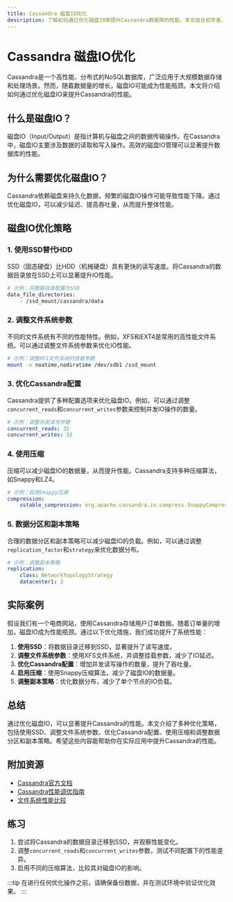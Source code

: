 ```yaml
---
title: Cassandra 磁盘IO优化
description: 了解如何通过优化磁盘IO来提升Cassandra数据库的性能。本文适合初学者，涵盖基本概念、优化策略、代码示例和实际案例。
---
```


# Cassandra 磁盘IO优化

Cassandra是一个高性能、分布式的NoSQL数据库，广泛应用于大规模数据存储和处理场景。然而，随着数据量的增长，磁盘IO可能成为性能瓶颈。本文将介绍如何通过优化磁盘IO来提升Cassandra的性能。

## 什么是磁盘IO？

磁盘IO（Input/Output）是指计算机与磁盘之间的数据传输操作。在Cassandra中，磁盘IO主要涉及数据的读取和写入操作。高效的磁盘IO管理可以显著提升数据库的性能。

## 为什么需要优化磁盘IO？

Cassandra依赖磁盘来持久化数据，频繁的磁盘IO操作可能导致性能下降。通过优化磁盘IO，可以减少延迟、提高吞吐量，从而提升整体性能。

## 磁盘IO优化策略

### 1. 使用SSD替代HDD

SSD（固态硬盘）比HDD（机械硬盘）具有更快的读写速度。将Cassandra的数据目录放在SSD上可以显著提升IO性能。

```bash
# 示例：将数据目录配置为SSD
data_file_directories:
    - /ssd_mount/cassandra/data
```

### 2. 调整文件系统参数

不同的文件系统有不同的性能特性。例如，XFS和EXT4是常用的高性能文件系统。可以通过调整文件系统参数来优化IO性能。

```bash
# 示例：调整XFS文件系统的挂载参数
mount -o noatime,nodiratime /dev/sdb1 /ssd_mount
```

### 3. 优化Cassandra配置

Cassandra提供了多种配置选项来优化磁盘IO。例如，可以通过调整`concurrent_reads`和`concurrent_writes`参数来控制并发IO操作的数量。

```yaml
# 示例：调整并发读写参数
concurrent_reads: 32
concurrent_writes: 32
```

### 4. 使用压缩

压缩可以减少磁盘IO的数据量，从而提升性能。Cassandra支持多种压缩算法，如Snappy和LZ4。

```yaml
# 示例：启用Snappy压缩
compression:
    sstable_compression: org.apache.cassandra.io.compress.SnappyCompressor
```

### 5. 数据分区和副本策略

合理的数据分区和副本策略可以减少磁盘IO的负载。例如，可以通过调整`replication_factor`和`strategy`来优化数据分布。

```yaml
# 示例：调整副本策略
replication:
    class: NetworkTopologyStrategy
    datacenter1: 3
```

## 实际案例

假设我们有一个电商网站，使用Cassandra存储用户订单数据。随着订单量的增加，磁盘IO成为性能瓶颈。通过以下优化措施，我们成功提升了系统性能：

1. **使用SSD**：将数据目录迁移到SSD，显著提升了读写速度。
2. **调整文件系统参数**：使用XFS文件系统，并调整挂载参数，减少了IO延迟。
3. **优化Cassandra配置**：增加并发读写操作的数量，提升了吞吐量。
4. **启用压缩**：使用Snappy压缩算法，减少了磁盘IO的数据量。
5. **调整副本策略**：优化数据分布，减少了单个节点的IO负载。

## 总结

通过优化磁盘IO，可以显著提升Cassandra的性能。本文介绍了多种优化策略，包括使用SSD、调整文件系统参数、优化Cassandra配置、使用压缩和调整数据分区和副本策略。希望这些内容能帮助你在实际应用中提升Cassandra的性能。

## 附加资源

- [Cassandra官方文档](https://cassandra.apache.org/doc/latest/)
- [Cassandra性能调优指南](https://docs.datastax.com/en/cassandra-oss/3.x/cassandra/operations/opsTune.html)
- [文件系统性能比较](https://en.wikipedia.org/wiki/Comparison_of_file_systems)

## 练习

1. 尝试将Cassandra的数据目录迁移到SSD，并观察性能变化。
2. 调整`concurrent_reads`和`concurrent_writes`参数，测试不同配置下的性能差异。
3. 启用不同的压缩算法，比较其对磁盘IO的影响。

:::tip
在进行任何优化操作之前，请确保备份数据，并在测试环境中验证优化效果。
:::